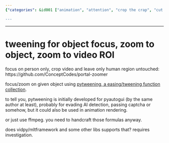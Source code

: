 ```yaml
---
{"categories": &id001 ["animation", "attention", "crop the crap", "cut the crap", "easing", "focus on object", "intermediate", "pyjom", "stub", "tweening"], "category": "Video Manipulation", "date": "2023-12-22 23:52:59", "description": "This text explores the concept of focusing and zooming on objects within a video using pytweening, an easing/tweening function collection. The portal-zoomer tool is introduced for cropping videos to include only human regions. It also suggests that other libraries such as ffmpeg or vidpy/mltframework may have similar functionalities.", "tags": *id001, "title": "tweening for object focus, zoom to object, zoom to video ROI"}

---
```


------

# tweening for object focus, zoom to object, zoom to video ROI

focus on person only, crop video and leave only human region untouched:
https://github.com/ConceptCodes/portal-zoomer

focus/zoom on given object using [pytweening, a easing/tweening function collection](https://pypi.org/project/pytweening/).

to tell you, pytweening is initially developed for pyautogui (by the same author at least), probably for evading AI detection, passing captcha or somehow, but it could also be used in animation rendering.

or just use ffmpeg. you need to handcraft those formulas anyway.

does vidpy/mltframework and some other libs supports that? requires investigation.

